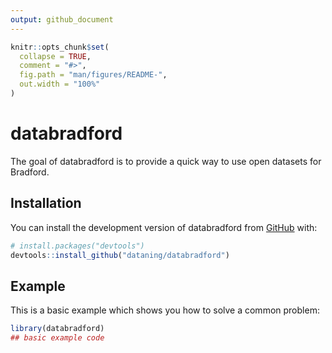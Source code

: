 ```yaml
---
output: github_document
---
```


<!-- README.md is generated from README.Rmd. Please edit that file -->

```r
knitr::opts_chunk$set(
  collapse = TRUE,
  comment = "#>",
  fig.path = "man/figures/README-",
  out.width = "100%"
)
```

# databradford

<!-- badges: start -->
<!-- badges: end -->

The goal of databradford is to provide a quick way to use open datasets for 
Bradford.

## Installation

You can install the development version of databradford from [GitHub](https://github.com/) with:

``` r
# install.packages("devtools")
devtools::install_github("dataning/databradford")
```

## Example

This is a basic example which shows you how to solve a common problem:

```r
library(databradford)
## basic example code
```


